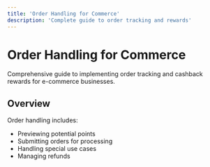 ```yaml
---
title: 'Order Handling for Commerce'
description: 'Complete guide to order tracking and rewards'
---
```


# Order Handling for Commerce

Comprehensive guide to implementing order tracking and cashback rewards for e-commerce businesses.

## Overview

Order handling includes:
- Previewing potential points
- Submitting orders for processing
- Handling special use cases
- Managing refunds

